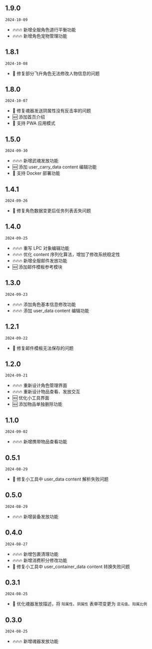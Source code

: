 ## 1.9.0

`2024-10-09`

- 🔥🔥🔥 新增全服角色道行平衡功能
- 🔥🔥🔥 新增角色宠物管理功能

## 1.8.1

`2024-10-08`

- 🐞 修复部分飞升角色无法修改人物信息的问题

## 1.8.0

`2024-10-07`

- 🐞 修复魂器发送阴属性没有反击率的问题
- 🆕 添加首页介绍
- 🐳 支持 PWA 应用模式

## 1.5.0

`2024-09-30`

- 🔥🔥🔥 新增武魂发放功能
- 🆕 添加 user_carry_data content 编辑功能
- 🐳 支持 Docker 部署功能

## 1.4.1

`2024-09-26`

- 🐞 修复角色数据变更后任务列表丢失问题

## 1.4.0

`2024-09-25`

- 🔥🔥🔥 重写 LPC 对象编辑功能
- 🔥🔥🔥 优化 content 序列化算法，增加了修改系统稳定性
- 🔥🔥🔥 新增全服邮件发放功能
- 🆕 添加邮件模板参考模块

## 1.3.0

`2024-09-23`

- 🔥🔥🔥 添加角色基本信息修改功能
- 🔥🔥🔥 添加 user_data content 编辑功能

## 1.2.1

`2024-09-22`

- 🐞 修复邮件模板无法保存的问题

## 1.2.0

`2024-09-21`

- 🔥🔥🔥 重新设计角色管理界面
- 🔥🔥🔥 重新设计物品查看、发放交互
- 🆕 优化小工具界面
- 🆕 添加物品单独删除功能

## 1.1.0

`2024-09-02`

- 🔥🔥🔥 新增携带物品查看功能

## 0.5.1

`2024-08-29`

- 🐞 修复小工具中 user_data content 解析失败问题

## 0.5.0

`2024-08-29`

- 🔥🔥🔥 新增装备发放功能

## 0.4.0

`2024-08-27`

- 🔥🔥🔥 新增包裹清理功能
- 🔥🔥🔥 新增消费积分修改功能
- 🐞 修复小工具中 user_container_data content 转换失败问题

## 0.3.1

`2024-08-25`

- 💄 优化魂器发放描述，将 `阳属性`、`阴属性` 表单项变更为 `混沌值`、`阳属比例`

## 0.3.0

`2024-08-25`

- 🔥🔥🔥 新增魂器发放功能
